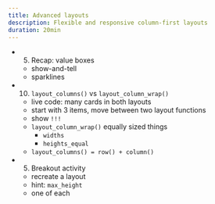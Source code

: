 ```yaml
---
title: Advanced layouts
description: Flexible and responsive column-first layouts
duration: 20min
---
```


- (5) Recap: value boxes
    - show-and-tell
    - sparklines

- (10) `layout_columns()` vs `layout_column_wrap()`
    - live code: many cards in both layouts
    - start with 3 items, move between two layout functions
    - show `!!!`
    - `layout_column_wrap()` equally sized things
        - `widths`
        - `heights_equal`
    - `layout_columns() = row() + column()`

- (5) Breakout activity
    - recreate a layout
    - hint: `max_height`
    - one of each
